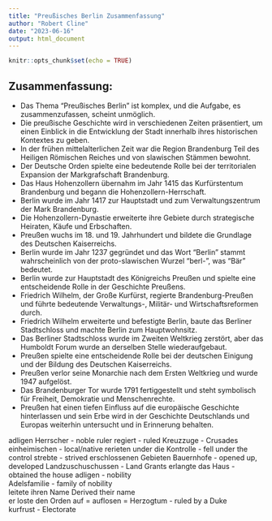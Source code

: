```yaml
---
title: "Preußisches Berlin Zusammenfassung"
author: "Robert Cline"
date: "2023-06-16"
output: html_document
---
```


```r
knitr::opts_chunk$set(echo = TRUE)
```

## Zusammenfassung:

- Das Thema "Preußisches Berlin" ist komplex, und die Aufgabe, es zusammenzufassen, scheint unmöglich.
- Die preußische Geschichte wird in verschiedenen Zeiten präsentiert, um einen Einblick in die Entwicklung der Stadt innerhalb ihres historischen Kontextes zu geben.
- In der frühen mittelalterlichen Zeit war die Region Brandenburg Teil des Heiligen Römischen Reiches und von slawischen Stämmen bewohnt.
- Der Deutsche Orden spielte eine bedeutende Rolle bei der territorialen Expansion der Markgrafschaft Brandenburg.
- Das Haus Hohenzollern übernahm im Jahr 1415 das Kurfürstentum Brandenburg und begann die Hohenzollern-Herrschaft.
- Berlin wurde im Jahr 1417 zur Hauptstadt und zum Verwaltungszentrum der Mark Brandenburg.
- Die Hohenzollern-Dynastie erweiterte ihre Gebiete durch strategische Heiraten, Käufe und Erbschaften.
- Preußen wuchs im 18. und 19. Jahrhundert und bildete die Grundlage des Deutschen Kaiserreichs.
- Berlin wurde im Jahr 1237 gegründet und das Wort "Berlin" stammt wahrscheinlich von der proto-slawischen Wurzel "berl-", was "Bär" bedeutet.
- Berlin wurde zur Hauptstadt des Königreichs Preußen und spielte eine entscheidende Rolle in der Geschichte Preußens.
- Friedrich Wilhelm, der Große Kurfürst, regierte Brandenburg-Preußen und führte bedeutende Verwaltungs-, Militär- und Wirtschaftsreformen durch.
- Friedrich Wilhelm erweiterte und befestigte Berlin, baute das Berliner Stadtschloss und machte Berlin zum Hauptwohnsitz.
- Das Berliner Stadtschloss wurde im Zweiten Weltkrieg zerstört, aber das Humboldt Forum wurde an derselben Stelle wiederaufgebaut.
- Preußen spielte eine entscheidende Rolle bei der deutschen Einigung und der Bildung des Deutschen Kaiserreichs.
- Preußen verlor seine Monarchie nach dem Ersten Weltkrieg und wurde 1947 aufgelöst.
- Das Brandenburger Tor wurde 1791 fertiggestellt und steht symbolisch für Freiheit, Demokratie und Menschenrechte.
- Preußen hat einen tiefen Einfluss auf die europäische Geschichte hinterlassen und sein Erbe wird in der Geschichte Deutschlands und Europas weiterhin untersucht und in Erinnerung behalten.


adligen Herrscher - noble ruler 
regiert - ruled 
Kreuzzuge - Crusades 
einheimischen - local/native
rerieten under die Kontrolle - fell under the control 
strebte - strived
erschlossenen Gebieten Bauernhofe - opened up, developed
Landzuschuschussen - Land Grants 
erlangte das Haus - obtained the house
adligen - nobility  
Adelsfamilie - family of nobility  
leitete ihren Name Derived their name  
er loste den Orden auf = auflosen = 
Herzogtum - ruled by a Duke  
kurfrust - Electorate   
